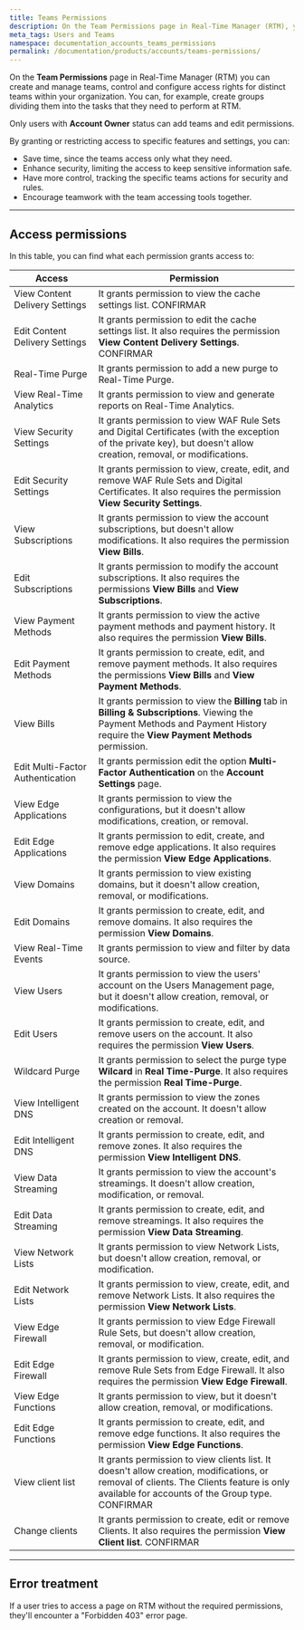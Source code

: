 ```yaml
---
title: Teams Permissions
description: On the Team Permissions page in Real-Time Manager (RTM), you can create, manage teams, control, and configure access rights for distinct teams within your organization.
meta_tags: Users and Teams
namespace: documentation_accounts_teams_permissions
permalink: /documentation/products/accounts/teams-permissions/
---
```


On the **Team Permissions** page in Real-Time Manager (RTM) you can create and manage teams, control and configure access rights for distinct teams within your organization. You can, for example, create groups dividing them into the tasks that they need to perform at RTM.

Only users with **Account Owner** status can add teams and edit permissions. 

By granting or restricting access to specific features and settings, you can:

- Save time, since the teams access only what they need.
- Enhance security, limiting the access to keep sensitive information safe.
- Have more control, tracking the specific teams actions for security and rules.
- Encourage teamwork with the team accessing tools together.
---

## Access permissions

In this table, you can find what each permission grants access to:    

| Access                           | Permission                                                                                                                                                          |
| ---------------------------------- | --------------------------------------------------------------------------------------------------------------------------------------------------------------------- |
| View Content Delivery Settings   | It grants permission to view the cache settings list. CONFIRMAR                                                                                               |
| Edit Content Delivery Settings   | It grants permission to edit the cache settings list. It also requires the permission **View Content Delivery Settings**. CONFIRMAR                               |
| Real-Time Purge                  | It grants permission to add a new purge to Real-Time Purge.                                                                                                         |
| View Real-Time Analytics         | It grants permission to view and generate reports on Real-Time Analytics.                                                                                           |
| View Security Settings           | It grants permission to view WAF Rule Sets and Digital Certificates (with the exception of the private key), but doesn't allow creation, removal, or modifications. |
| Edit Security Settings           | It grants permission to view, create, edit, and remove WAF Rule Sets and Digital Certificates. It also requires the permission **View Security Settings**.                                                                       |
| View Subscriptions               | It grants permission to view the account subscriptions, but doesn't allow modifications. It also requires the permission **View Bills**.
| Edit Subscriptions               | It grants permission to modify the account subscriptions. It also requires the permissions **View Bills** and **View Subscriptions**.                                                                                                                                                                    |
| View Payment Methods             | It grants permission to view the active payment methods and payment history. It also requires the permission **View Bills**.                                                                                                                                                                     |
| Edit Payment Methods             | It grants permission to create, edit, and remove payment methods. It also requires the permissions **View Bills** and **View Payment Methods**.                                                                                                                                                                     |
| View Bills                       | It grants permission to view the **Billing** tab in **Billing & Subscriptions**. Viewing the Payment Methods and Payment History require the **View Payment Methods** permission.                                                                                                                                                                    |
| Edit Multi-Factor Authentication | It grants permission edit the option **Multi-Factor Authentication** on the **Account Settings** page.                                                                                                                                                                    |
| View Edge Applications           | It grants permission to view the configurations, but it doesn't allow modifications, creation, or removal.                                                                                                                                                                    |
| Edit Edge Applications           | It grants permission to edit, create, and remove edge applications. It also requires the permission **View Edge Applications**.                                                                                                                                                                   |
| View Domains                     | It grants permission to view existing domains, but it doesn't allow creation, removal, or modifications.                                                                                                                                                                   |
| Edit Domains                     | It grants permission to create, edit, and remove domains. It also requires the permission **View Domains**.                                                                                                                                                                   |
| View Real-Time Events            | It grants permission to view and filter by data source.                                                                                                                                                                      |
| View Users                       | It grants permission to view the users' account on the Users Management page, but it doesn't allow creation, removal, or modifications.  |
| Edit Users                       | It grants permission to create, edit, and remove users on the account. It also requires the permission **View Users**.                                                                                                                                                                   |
| Wildcard Purge                   | It grants permission to select the purge type **Wilcard** in **Real Time-Purge**. It also requires the permission **Real Time-Purge**.                                                                                                                                                                 |
| View Intelligent DNS             | It grants permission to view the zones created on the account. It doesn't allow creation or removal.                                                                                                                                                                   |
| Edit Intelligent DNS             | It grants permission to create, edit, and remove zones. It also requires the permission **View Intelligent DNS**.                                                                                                                                                                   |
| View Data Streaming              | It grants permission to view the account's streamings. It doesn't allow creation, modification, or removal.                                                                                                                                                                  |
| Edit Data Streaming              | It grants permission to create, edit, and remove streamings. It also requires the permission **View Data Streaming**.                                                                                                                                                                  |
| View Network Lists               | It grants permission to view Network Lists, but doesn't allow creation, removal, or modification.                                                                   |
| Edit Network Lists               | It grants permission to view, create, edit, and remove Network Lists. It also requires the permission **View Network Lists**.                                                                                               |
| View Edge Firewall               | It grants permission to view Edge Firewall Rule Sets, but doesn't allow creation, removal, or modification.                                                         |
| Edit Edge Firewall               | It grants permission to view, create, edit, and remove Rule Sets from Edge Firewall. It also requires the permission **View Edge Firewall**.                                                                            |
| View Edge Functions              | It grants permission to view, but it doesn't allow creation, removal, or modifications.                                                                                                                                                                  |
| Edit Edge Functions              | It grants permission to create, edit, and remove edge functions. It also requires the permission **View Edge Functions**.                                                                                                                                                                 |
| View client list                 | It grants permission to view clients list. It doesn't allow creation, modifications, or removal of clients. The Clients feature is only available for accounts of the Group type. CONFIRMAR                                                                                                                                                              |
| Change clients                   | It grants permission to create, edit or remove Clients. It also requires the permission **View Client list**.   CONFIRMAR                                                                                                                                                                          |
---

## Error treatment

If a user tries to access a page on RTM without the required permissions, they'll encounter a "Forbidden 403" error page.
